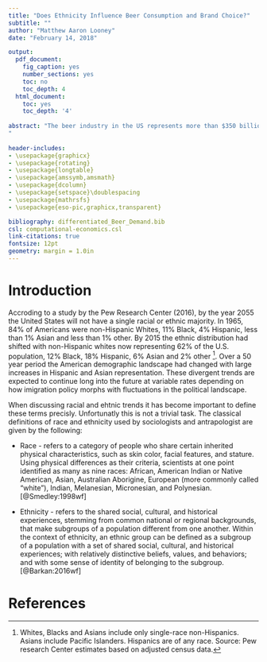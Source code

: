 ```yaml
---
title: "Does Ethnicity Influence Beer Consumption and Brand Choice?"
subtitle: ""
author: "Matthew Aaron Looney"
date: "February 14, 2018"

output:
  pdf_document:
    fig_caption: yes
    number_sections: yes
    toc: no
    toc_depth: 4
  html_document:
    toc: yes
    toc_depth: '4'
    
abstract: "The beer industry in the US represents more than $350 billion dollars of total economic impact (2016). This makes the industry one of the largest consumer product sectors in America. As a category of consumer goods, beer is one of the most dynamically changing products in the country. The industry responds quickly to changes in consumer preference and shifting consumer demographics. The continued ability to understand and predict shifting consumer demand is paramount to the industries' ability to continue to innovate and selectively appeal to the heterogeneous consumer. It is well known that consumer demographics play a key role in determining consumer preference. Lopez and Matschke (2012) examine consumer preference for beer, in characteristic space, using market level data. The authors assume a heterogeneous agent model with age and income variation across consumers. Consistent with expectations, they find a strong relationship between increased age and income and lower sensitivity to price. However, the study omits other relevant consumer demographic variables, such as ethnicity. This study seeks to understand more deeply how additional consumer characteristics influence preference for beer; and in particular, how ethnicity influences beer consumption and brand choice. The methodological approach taken in this study is to estimate a differentiated demand for beer using a random coefficients discrete choice model. IRI Brand level data will be used as well as consumer level demographic data from the Current Population Survey.
"
    
header-includes:
- \usepackage{graphicx}
- \usepackage{rotating}
- \usepackage{longtable}
- \usepackage{amssymb,amsmath}
- \usepackage{dcolumn}
- \usepackage{setspace}\doublespacing
- \usepackage{mathrsfs}
- \usepackage{eso-pic,graphicx,transparent}

bibliography: differentiated_Beer_Demand.bib
csl: computational-economics.csl
link-citations: true
fontsize: 12pt
geometry: margin = 1.0in
---
```


\AddToShipoutPictureFG{
  \AtPageCenter{% or \AtTextCenter
    \makebox[0pt]{\rotatebox[origin=c]{45}{%
      \scalebox{5}{\texttransparent{0.05}{DRAFT}}%
    }}
  }
}

# Introduction

Accroding to a study by the Pew Research Center (2016), by the year 2055 the United States will not have a single racial or ethnic majority. In 1965, 84% of Americans were non-Hispanic Whites, 11% Black, 4% Hispanic, less than 1% Asian and less than 1% other. By 2015 the ethnic distribution had shifted with non-Hispanic whites now representing 62% of the U.S. population, 12% Black, 18% Hispanic, 6% Asian and 2% other [^1]. Over a 50 year period the American demographic landscape had changed with large increases in Hispanic and Asian representation. These divergent trends are expected to continue long into the future at variable rates depending on how imigration policy morphs with fluctuations in the political landscape. 

When discussing racial and ehtnic trends it has become important to define these terms precisly. Unfortunatly this is not a trivial task. The classical definitions of race and ethnicity used by sociologists and antrapologist are given by the following:

  * Race - refers to a category of people who share certain inherited physical characteristics, such as skin color, facial features, and stature. Using physical differences as their criteria, scientists at one point identified as many as nine races: African, American Indian or Native American, Asian, Australian Aborigine, European (more commonly called “white”), Indian, Melanesian, Micronesian, and Polynesian. [@Smedley:1998wf]
  
  * Ethnicity - refers to the shared social, cultural, and historical experiences, stemming from common national or regional backgrounds, that make subgroups of a population different from one another. Within the context of ethnicity, an ethnic group can be defined as a subgroup of a population with a set of shared social, cultural, and historical experiences; with relatively distinctive beliefs, values, and behaviors; and with some sense of identity of belonging to the subgroup. [@Barkan:2016wf]




















[^1]: Whites, Blacks and Asians include only single-race non-Hispanics. Asians include Pacific Islanders. Hispanics are of any race. Source: Pew research Center estimates based on adjusted census data.

\newpage

# References

